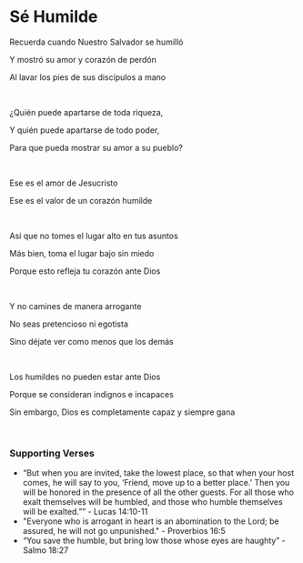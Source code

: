 # Sé Humilde

Recuerda cuando Nuestro Salvador se humilló

Y mostró su amor y corazón de perdón

Al lavar los pies de sus discípulos a mano

<p></p>

<br />

¿Quién puede apartarse de toda riqueza,

Y quién puede apartarse de todo poder,

Para que pueda mostrar su amor a su pueblo?

<p></p>

<br />

Ese es el amor de Jesucristo

Ese es el valor de un corazón humilde

<br />

Así que no tomes el lugar alto en tus asuntos

Más bien, toma el lugar bajo sin miedo

Porque esto refleja tu corazón ante Dios

<p></p>

<br />

Y no camines de manera arrogante

No seas pretencioso ni egotista

Sino déjate ver como menos que los demás

<p></p>

<br />

Los humildes no pueden estar ante Dios

Porque se consideran indignos e incapaces

Sin embargo, Dios es completamente capaz y siempre gana

<p></p>

<br />

### Supporting Verses

- “But when you are invited, take the lowest place, so that when your host comes, he will say to you, ‘Friend, move up to a better place.’ Then you will be honored in the presence of all the other guests. For all those who exalt themselves will be humbled, and those who humble themselves will be exalted.”” - Lucas 14:10-11
- "Everyone who is arrogant in heart is an abomination to the Lord; be assured, he will not go unpunished." - Proverbios 16:5
- “You save the humble, but bring low those whose eyes are haughty” - Salmo 18:27